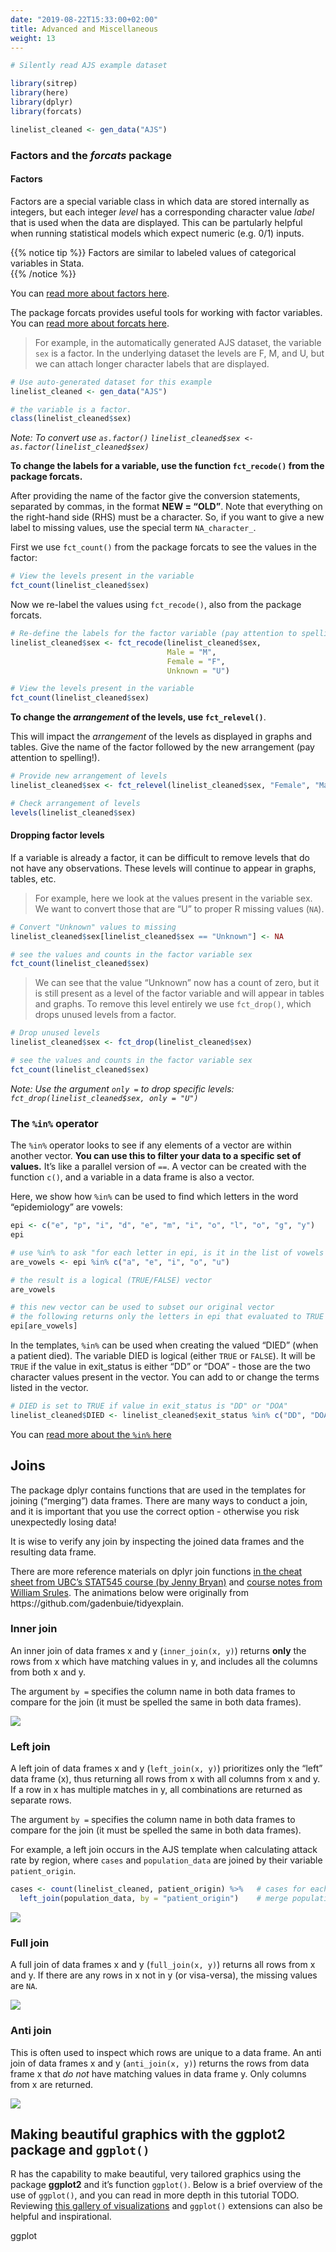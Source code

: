 ```yaml
---
date: "2019-08-22T15:33:00+02:00"
title: Advanced and Miscellaneous
weight: 13
---
```




```r
# Silently read AJS example dataset

library(sitrep)
library(here)
library(dplyr)
library(forcats)

linelist_cleaned <- gen_data("AJS")

```


### Factors and the *forcats* package  

#### Factors

Factors are a special variable class in which data are stored internally as integers, but each integer *level* has a corresponding character value *label* that is used when the data are displayed. This can be partularly helpful when running statistical models which expect numeric (e.g. 0/1) inputs.  

{{% notice tip %}}
Factors are similar to labeled values of categorical variables in Stata.  
{{% /notice %}}

You can [read more about factors here](https://www.stat.berkeley.edu/~s133/factors.html).  

The package forcats provides useful tools for working with factor variables. You can [read more about forcats here](https://forcats.tidyverse.org).  

> For example, in the automatically generated AJS dataset, the variable `sex` is a factor. In the underlying dataset the levels are F, M, and U, but we can attach longer character labels that are displayed.  

```r
# Use auto-generated dataset for this example
linelist_cleaned <- gen_data("AJS")

# the variable is a factor. 
class(linelist_cleaned$sex)
```
*Note: To convert use `as.factor()` `linelist_cleaned$sex <- as.factor(linelist_cleaned$sex)`*  

**To change the labels for a variable, use the function `fct_recode()` from the package forcats.**  

After providing the name of the factor give the conversion statements, separated by commas, in the format **NEW = "OLD"**. Note that everything on the right-hand side (RHS) must be a character. So, if you want to give a new label to missing values, use the special term `NA_character_`.  

First we use `fct_count()` from the package forcats to see the values in the factor:

```r
# View the levels present in the variable
fct_count(linelist_cleaned$sex)
```

Now we re-label the values using `fct_recode()`, also from the package forcats.  

```r
# Re-define the labels for the factor variable (pay attention to spelling!)
linelist_cleaned$sex <- fct_recode(linelist_cleaned$sex, 
                                   Male = "M",
                                   Female = "F",
                                   Unknown = "U")

# View the levels present in the variable
fct_count(linelist_cleaned$sex)
```

**To change the *arrangement* of the levels, use `fct_relevel()`**.  

This will impact the *arrangement* of the levels as displayed in graphs and tables. Give the name of the factor followed by the new arrangement (pay attention to spelling!).  


```r
# Provide new arrangement of levels
linelist_cleaned$sex <- fct_relevel(linelist_cleaned$sex, "Female", "Male", "Unknown")

# Check arrangement of levels
levels(linelist_cleaned$sex)
```


#### Dropping factor levels  

If a variable is already a factor, it can be difficult to remove levels that do not have any observations. These levels will continue to appear in graphs, tables, etc.  

> For example, here we look at the values present in the variable sex. We want to convert those that are "U" to proper R missing values (`NA`).

```r
# Convert "Unknown" values to missing
linelist_cleaned$sex[linelist_cleaned$sex == "Unknown"] <- NA

# see the values and counts in the factor variable sex
fct_count(linelist_cleaned$sex)
```

> We can see that the value "Unknown" now has a count of zero, but it is still present as a level of the factor variable and will appear in tables and graphs. To remove this level entirely we use `fct_drop()`, which drops unused levels from a factor.

```r
# Drop unused levels
linelist_cleaned$sex <- fct_drop(linelist_cleaned$sex)

# see the values and counts in the factor variable sex
fct_count(linelist_cleaned$sex)
``` 

*Note: Use the argument `only = ` to drop specific levels: `fct_drop(linelist_cleaned$sex, only = "U")`*


### The `%in%` operator  

The `%in%` operator looks to see if any elements of a vector are within another vector. **You can use this to filter your data to a specific set of values.** It's like a parallel version of `==`. A vector can be created with the function `c()`, and a variable in a data frame is also a vector. 

Here, we show how `%in%` can be used to find which letters in the word "epidemiology" are vowels:

```r
epi <- c("e", "p", "i", "d", "e", "m", "i", "o", "l", "o", "g", "y")
epi

# use %in% to ask "for each letter in epi, is it in the list of vowels (a, e, i, o, u)?"
are_vowels <- epi %in% c("a", "e", "i", "o", "u")

# the result is a logical (TRUE/FALSE) vector
are_vowels

# this new vector can be used to subset our original vector
# the following returns only the letters in epi that evaluated to TRUE in epi_vowels
epi[are_vowels]
```

In the templates, `%in%` can be used when creating the valued "DIED" (when a patient died). The variable DIED is logical (either `TRUE` or `FALSE`). It will be `TRUE` if the value in exit_status is either "DD" or "DOA" - those are the two character values present in the vector. You can add to or change the terms listed in the vector.

```r
# DIED is set to TRUE if value in exit_status is "DD" or "DOA"
linelist_cleaned$DIED <- linelist_cleaned$exit_status %in% c("DD", "DOA")
```

You can [read more about the `%in%` here](http://www.datasciencemadesimple.com/in-operator-in-r/)


## Joins  

The package dplyr contains functions that are used in the templates for joining ("merging") data frames. 
There are many ways to conduct a join, and it is important that you use the correct option - otherwise you risk unexpectedly losing data!

It is wise to verify any join by inspecting the joined data frames and the resulting data frame. 

There are more reference materials on dplyr join functions [in the cheat sheet from UBC's STAT545 course (by Jenny Bryan)](https://stat545.com/bit001_dplyr-cheatsheet.html) and [course notes from William Srules](https://rpubs.com/williamsurles/293454). 
The animations below were originally from https://github.com/gadenbuie/tidyexplain.

### Inner join  

An inner join of data frames x and y (`inner_join(x, y)`) returns **only** the rows from x which have matching values in y, and includes all the columns from both x and y.  

The argument `by = ` specifies the column name in both data frames to compare for the join (it must be spelled the same in both data frames). 


![](/images/inner-join.gif)

### Left join  

A left join of data frames x and y (`left_join(x, y)`) prioritizes only the "left" data frame (x), thus returning all rows from x with all columns from x and y. If a row in x has multiple matches in y, all combinations are returned as separate rows.  

The argument `by = ` specifies the column name in both data frames to compare for the join (it must be spelled the same in both data frames).   

For example, a left join occurs in the AJS template when calculating attack rate by region, where `cases` and `population_data` are joined by their variable `patient_origin`. 

```r
cases <- count(linelist_cleaned, patient_origin) %>%   # cases for each region
  left_join(population_data, by = "patient_origin")    # merge population data 
```

![](/images/left-join.gif)


### Full join  

A full join of data frames x and y (`full_join(x, y)`) returns all rows from x and y. If there are any rows in x not in y (or visa-versa), the missing values are `NA`.  
   

![](/images/full-join.gif)  

### Anti join  

This is often used to inspect which rows are unique to a data frame. An anti join of data frames x and y (`anti_join(x, y)`) returns the rows from data frame x that *do not* have matching values in data frame y. Only columns from x are returned.


![](/images/anti-join.gif)


## Making beautiful graphics with the **ggplot2** package and `ggplot()`  


R has the capability to make beautiful, very tailored graphics using the package **ggplot2** and it's function `ggplot()`. Below is a brief overview of the use of `ggplot()`, and you can read in more depth in this tutorial TODO. Reviewing [this gallery of visualizations](http://www.ggplot2-exts.org/gallery/) and `ggplot()` extensions can also be helpful and inspirational.  

ggplot
